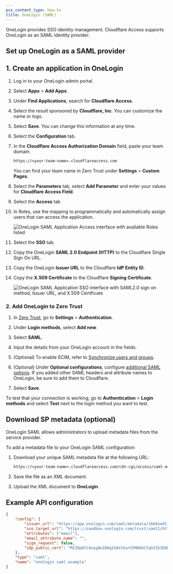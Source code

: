 ```yaml
---
pcx_content_type: how-to
title: OneLogin (SAML)
---
```


OneLogin provides SSO identity management. Cloudflare Access supports OneLogin as an SAML identity provider.

## Set up OneLogin as a SAML provider

## 1. Create an application in OneLogin

1. Log in to your OneLogin admin portal.

2. Select **Apps** > **Add Apps**.

3. Under **Find Applications**, search for **Cloudflare Access**.

4. Select the result sponsored by **Cloudflare, Inc**. You can customize the name or logo.

5. Select **Save**. You can change this information at any time.

6. Select the **Configuration** tab.

7. In the **Cloudflare Access Authorization Domain** field, paste your team domain:

   ```txt
   https://<your-team-name>.cloudflareaccess.com
   ```

   You can find your team name in Zero Trust under **Settings** > **Custom Pages**.

8. Select the **Parameters** tab, select **Add Parameter** and enter your values for **Cloudflare Access Field**.

9. Select the **Access** tab

10. In Roles, use the mapping to programmatically and automatically assign users that can access the application.

    ![OneLogin SAML Application Access interface with available Roles listed](~/assets/images/cloudflare-one/identity/onelogin/onelogin-saml-6.png)

11. Select the **SSO** tab.

12. Copy the OneLogin **SAML 2.0 Endpoint (HTTP)** to the Cloudflare Single Sign On URL.

13. Copy the OneLogin **Issuer URL** to the Cloudflare **IdP Entity ID**.

14. Copy the **X.509 Certificate** to the Cloudflare **Signing Certificate**.

    ![OneLogin SAML Application SSO interface with SAML2.0 sign on method, Issuer URL, and X.509 Certificate](~/assets/images/cloudflare-one/identity/onelogin/onelogin-saml-7.png)

### 2. Add OneLogin to Zero Trust

1. In [Zero Trust](https://one.dash.cloudflare.com/), go to **Settings** > **Authentication**.

2. Under **Login methods**, select **Add new**.

3. Select **SAML**.

4. Input the details from your OneLogin account in the fields.

5. (Optional) To enable SCIM, refer to [Synchronize users and groups](/cloudflare-one/identity/idp-integration/generic-saml/#synchronize-users-and-groups).

6. (Optional) Under **Optional configurations**, configure [additional SAML options](/cloudflare-one/identity/idp-integration/generic-saml/#optional-configurations). If you added other SAML headers and attribute names to OneLogin, be sure to add them to Cloudflare.

7. Select **Save**.

To test that your connection is working, go to **Authentication** > **Login methods** and select **Test** next to the login method you want to test.

## Download SP metadata (optional)

OneLogin SAML allows administrators to upload metadata files from the service provider.

To add a metadata file to your OneLogin SAML configuration:

1. Download your unique SAML metadata file at the following URL:

   ```txt
   https://<your-team-name>.cloudflareaccess.com/cdn-cgi/access/saml-metadata
   ```

2. Save the file as an XML document.

3. Upload the XML document to **OneLogin**.

## Example API configuration

```json
{
	"config": {
		"issuer_url": "https://app.onelogin.com/saml/metadata/1b84ee45-d4fa-4373-8853-abz438942123",
		"sso_target_url": "https://sandbox.onelogin.com/trust/saml2/http-post/sso/123456",
		"attributes": ["email"],
		"email_attribute_name": "",
		"sign_request": false,
		"idp_public_cert": "MIIDpDCCAoygAwIBAgIGAV2ka+55MA0GCSqGSIb3DQEBCwUAMIGSMQswCQYDVQQGEwJVUzETMBEG\nA1UEC.....GF/Q2/MHadws97cZg\nuTnQyuOqPuHbnN83d/2l1NSYKCbHt24o"
	},
	"type": "saml",
	"name": "onelogin saml example"
}
```
